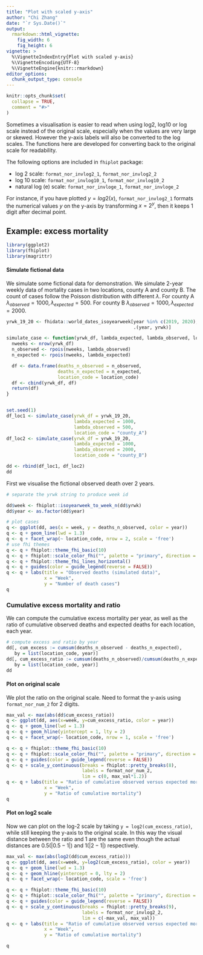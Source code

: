 ```yaml
---
title: "Plot with scaled y-axis"
author: "Chi Zhang"
date: "`r Sys.Date()`"
output:
  rmarkdown::html_vignette:
    fig_width: 6
    fig_height: 6
vignette: >
  %\VignetteIndexEntry{Plot with scaled y-axis}
  %\VignetteEncoding{UTF-8}
  %\VignetteEngine{knitr::rmarkdown}
editor_options: 
  chunk_output_type: console
---
```


```r
knitr::opts_chunk$set(
  collapse = TRUE,
  comment = "#>"
)
```


Sometimes a visualisation is easier to read when using log2, log10 or log scale instead of the original scale, especially when the values are very large or skewed. However the y-axis labels will also be converted to the log scales. The functions here are developed for converting back to the original scale for readability. 

The following options are included in `fhiplot` package: 

- log 2 scale: `format_nor_invlog2_1`, `format_nor_invlog2_2`
- log 10 scale: `format_nor_invlog10_1`, `format_nor_invlog10_2`
- natural log (e) scale: `format_nor_invloge_1`, `format_nor_invloge_2`


For instance, if you have plotted $y = log2(x)$, `format_nor_invlog2_1` formats the numerical values $y$ on the y-axis by transforming $x = 2^y$, then it keeps 1 digit after decimal point.  



## Example: excess mortality 


```r
library(ggplot2)
library(fhiplot)
library(magrittr)
```



#### Simulate fictional data


We simulate some fictional data for demonstration. We simulate 2-year weekly data of mortality cases in two locations, county A and county B. The count of cases follow the Poisson distribution with different $\lambda$. For county A $\lambda_{observed} = 1000, \lambda_{expected} = 500$. For county B $\lambda_{observed} = 1000, \lambda_{expected} = 2000$. 

```r
yrwk_19_20 <- fhidata::world_dates_isoyearweek[year %in% c(2019, 2020),
                                               .(year, yrwk)]

simulate_case <- function(yrwk_df, lambda_expected, lambda_observed, location_code){
  nweeks <- nrow(yrwk_df)
  n_observed <- rpois(nweeks, lambda_observed)
  n_expected <- rpois(nweeks, lambda_expected)

  df <- data.frame(deaths_n_observed = n_observed,
                   deaths_n_expected = n_expected,
                   location_code = location_code)
  df <- cbind(yrwk_df, df)
  return(df)
}


set.seed(1)
df_loc1 <- simulate_case(yrwk_df = yrwk_19_20,
                         lambda_expected = 1000,
                         lambda_observed = 500,
                         location_code = "county_A")
df_loc2 <- simulate_case(yrwk_df = yrwk_19_20,
                         lambda_expected = 1000,
                         lambda_observed = 2000,
                         location_code = "county_B")

dd <- rbind(df_loc1, df_loc2)
dd
```


First we visualise the fictional observed death over 2 years. 

```r
# separate the yrwk string to produce week id

dd$week <- fhiplot::isoyearweek_to_week_n(dd$yrwk)
dd$year <- as.factor(dd$year)

# plot cases
q <- ggplot(dd, aes(x = week, y = deaths_n_observed, color = year))
q <- q + geom_line(lwd = 1.3)
q <- q + facet_wrap(~ location_code, nrow = 2, scale = 'free')
# use fhi themes
q <- q + fhiplot::theme_fhi_basic(10)
q <- q + fhiplot::scale_color_fhi("", palette = "primary", direction = -1)
q <- q + fhiplot::theme_fhi_lines_horizontal()
q <- q + guides(color = guide_legend(reverse = FALSE))
q <- q + labs(title = "Observed deaths (simulated data)", 
              x = "Week",
              y = "Number of death cases")
q
```



### Cumulative excess mortality and ratio

We can compute the cumulative excess mortality per year, as well as the ratio of cumulative observed deaths and expected deaths for each location, each year. 

```r
# compute excess and ratio by year
dd[, cum_excess := cumsum(deaths_n_observed - deaths_n_expected),
   by = list(location_code, year)]
dd[, cum_excess_ratio := cumsum(deaths_n_observed)/cumsum(deaths_n_expected),
   by = list(location_code, year)]
dd
```


#### Plot on original scale

We plot the ratio on the original scale. Need to format the y-axis using `format_nor_num_2` for 2 digits.

```r
max_val <- max(abs(dd$cum_excess_ratio))
q <- ggplot(dd, aes(x=week, y=cum_excess_ratio, color = year))
q <- q + geom_line(lwd = 1.3)
q <- q + geom_hline(yintercept = 1, lty = 2)
q <- q + facet_wrap(~ location_code, nrow = 1, scale = 'free')

q <- q + fhiplot::theme_fhi_basic(10)
q <- q + fhiplot::scale_color_fhi("", palette = "primary", direction = -1)
q <- q + guides(color = guide_legend(reverse = FALSE))
q <- q + scale_y_continuous(breaks = fhiplot::pretty_breaks(8),
                            labels = format_nor_num_2,
                            lim = c(0, max_val*1.2))
q <- q + labs(title = "Ratio of cumulative observed versus expected mortality (simulated data)", 
              x = "Week",
              y = "Ratio of cumulative mortality")
q
```


#### Plot on log2 scale

Now we can plot on the log-2 scale by taking `y = log2(cum_excess_ratio)`, while still keeping the y-axis to the original scale. In this way the visual distance between the ratio and 1 are the same even though the actual distances are $0.5 (|0.5-1|)$ and $1 (|2-1|)$ respectively. 

```r
max_val <- max(abs(log2(dd$cum_excess_ratio)))
q <- ggplot(dd, aes(x=week, y=log2(cum_excess_ratio), color = year))
q <- q + geom_line(lwd = 1.3)
q <- q + geom_hline(yintercept = 0, lty = 2)
q <- q + facet_wrap(~ location_code, scale = 'free')

q <- q + fhiplot::theme_fhi_basic(10)
q <- q + fhiplot::scale_color_fhi("", palette = "primary", direction = -1)
q <- q + guides(color = guide_legend(reverse = FALSE))
q <- q + scale_y_continuous(breaks = fhiplot::pretty_breaks(9),
                            labels = format_nor_invlog2_2,
                            lim = c(-max_val, max_val))
q <- q + labs(title = "Ratio of cumulative observed versus expected mortality (simulated data)", 
              x = "Week",
              y = "Ratio of cumulative mortality")

q
```


